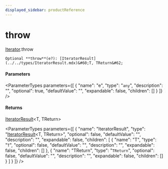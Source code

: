 ```yaml
---
displayed_sidebar: productReference
---
```



# throw

[Iterator](../../interfaces/Iterator.mdx).throw

`Optional **throw**(e?): [IteratorResult](../../types/IteratorResult.mdx)&#60;T, TReturn&#62;`

#### Parameters

<ParameterTypes parameters={[
  {
    "name": "e",
    "type": "`any`",
    "description": "",
    "optional": true,
    "defaultValue": "",
    "expandable": false,
    "children": []
  }
]} />

#### Returns

[IteratorResult](../../types/IteratorResult.mdx)&#60;T, TReturn&#62;

<ParameterTypes parameters={[
  {
    "name": "IteratorResult",
    "type": "[IteratorResult](../../types/IteratorResult.mdx)&#60;T, TReturn&#62;",
    "optional": false,
    "defaultValue": "",
    "description": "",
    "expandable": false,
    "children": [
      {
        "name": "T",
        "type": "`T`",
        "optional": false,
        "defaultValue": "",
        "description": "",
        "expandable": false,
        "children": []
      },
      {
        "name": "TReturn",
        "type": "`TReturn`",
        "optional": false,
        "defaultValue": "",
        "description": "",
        "expandable": false,
        "children": []
      }
    ]
  }
]} />
